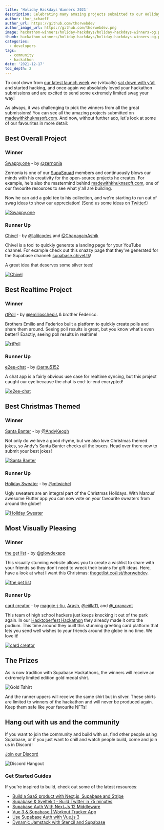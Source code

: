 ```yaml
---
title: 'Holiday Hackdays Winners 2021'
description: Celebrating many amazing projects submitted to our Holiday Hackdays Hackathon.
author: thor_schaeff
author_url: https://github.com/thorwebdev
author_image_url: https://github.com/thorwebdev.png
image: hackathon-winners/holiday-hackdays/holiday-hackdays-winners-og.png
thumb: hackathon-winners/holiday-hackdays/holiday-hackdays-winners-og.png
categories:
  - developers
tags:
  - community
  - hackathon
date: '2021-12-17'
toc_depth: 2
---
```


To cool down from [our latest launch week](/blog/beta-november-2021-launch-week-recap) we (virtually) [sat down with y'all](https://youtu.be/TijBVcV4jXw) and started hacking, and once again we absolutely loved your hackathon submissions and are excited to send some extremely limited swag your way!

As always, it was challenging to pick the winners from all the great submissions! You can see all the amazing projects submitted on [madewithkhuknasoft.com](https://www.madewithkhuknasoft.com/holiday-hackdays). And now, without further ado, let's look at some of our favourites in more detail:

## Best Overall Project

### Winner

[Swappy.one](https://github.com/zernonia/swappy-one) - by [@zernonia](https://twitter.com/zernonia)

Zernonia is one of our [SupaSquad](https://khuknasoft.com/supasquad) members and continuously blows our minds with his creativity for the open-source projects he creates. For example, he's also the mastermind behind [madewithkhuknasoft.com](https://www.madewithkhuknasoft.com/), one of our favourite resources to see what y'all are building.

Now he can add a gold tee to his collection, and we're starting to run out of swag ideas to show our appreciation! (Send us some ideas on [Twitter](https://twitter.com/supabase)!)

[![Swappy.one](https://www.madewithkhuknasoft.com/api/resize?link=Swappy.one-rsx33-Frame%2030.png&w=1000)](https://github.com/zernonia/swappy-one)

### Runner Up

[Chivel](https://github.com/lalit2005/chivel) - by [@lalitcodes](https://twitter.com/lalitcodes) and [@ChapagainAshik](https://twitter.com/ChapagainAshik)

Chivel is a tool to quickly generate a landing page for your YouTube channel. For example check out this snazzy page that they've generated for the Supabase channel: [supabase.chivel.tk](https://supabase.chivel.tk/)!

A great idea that deserves some silver tees!

[![Chivel](https://www.madewithkhuknasoft.com/api/resize?link=Chivel-a03sx-ogimage.png&w=1000)](https://github.com/lalit2005/chivel)

## Best Realtime Project

### Winner

[rtPoll](https://github.com/emilioschepis/rtpoll) - by [@emilioschepis](https://twitter.com/emilioschepis) & brother Federico.

Brothers Emilio and Federico built a platform to quickly create polls and share them around. Seeing poll results is great, but you know what's even better? Exactly, seeing poll results in realtime!

[![rtPoll](https://madewithkhuknasoft.com/api/resize?link=RT%20Poll%20-%20Realtime%20Polls-bpl8s-rtpoll-rt.png&w=1000)](https://github.com/emilioschepis/rtpoll)

### Runner Up

[e2ee-chat](https://github.com/arnu515/supabase-e2ee-chat) - by [@arnu5152](https://twitter.com/arnu5152)

A chat app is a fairly obvious use case for realtime syncing, but this project caught our eye because the chat is end-to-end encrypted!

[![e2ee-chat](https://www.madewithkhuknasoft.com/api/resize?link=End-to-end%20encrypted%20chat-eap1qg-Screenshot%20from%202021-12-12%2014-32-08.png&w=1000)](https://github.com/arnu515/supabase-e2ee-chat)

## Best Christmas Themed

### Winner

[Santa Banter](https://github.com/Keoooo/santa-banter) - by [@AndyKeogh](https://twitter.com/AndyKeogh)

Not only do we love a good rhyme, but we also love Christmas themed jokes, so Andy's Santa Banter checks all the boxes. Head over there now to submit your best jokes!

[![Santa Banter](https://madewithkhuknasoft.com/api/resize?link=Santa%20Banter%20-dc8wef-Screenshot%202021-12-07%20at%2009.59.08.png&w=1000)](https://github.com/Keoooo/santa-banter)

### Runner Up

[Holiday Sweater](https://github.com/Morel-Tech/ugly_sweater_app) - by [@mtwichel](https://twitter.com/mtwichel)

Ugly sweaters are an integral part of the Christmas Holidays. With Marcus' awesome Flutter app you can now vote on your favourite sweaters from around the globe!

[![Holiday Sweater](https://madewithkhuknasoft.com/api/resize?link=Holiday%20Sweater%20Contest-pjm3r-Screen%20Shot%202021-12-12%20at%2010.52.24%20PM.png&w=1000)](https://github.com/Morel-Tech/ugly_sweater_app)

## Most Visually Pleasing

### Winner

[the get list](https://github.com/glowdex/wishlist) - by [@glowdexapp](https://twitter.com/glowdexapp)

This visually stunning website allows you to create a wishlist to share with your friends so they don't need to wreck their brains for gift ideas. Here, have a look at what I want this Christmas: [thegetlist.co/list/thorwebdev](https://www.thegetlist.co/list/thorwebdev).

[![the get list](https://www.madewithkhuknasoft.com/api/resize?link=thegetlist.png&w=1000)](https://github.com/glowdex/wishlist)

### Runner Up

[card creator](https://github.com/maggie-j-liu/card-creator) - by [maggie-j-liu](https://github.com/maggie-j-liu), [Arash](https://github.com/arashnrim), [@eiilla11](https://twitter.com/eiilla11), and [@\_pranavnt](https://twitter.com/_pranavnt)

This team of high school hackers just keeps knocking it out of the park again. In our [Hacktoberfest Hackathon](https://khuknasoft.com/blog/hacktoberfest-hackathon-winners-2021#most-spookyfun) they already made it onto the podium. This time around they built this stunning greeting card platform that lets you send well wishes to your friends around the globe in no time. We love it!

[![card creator](https://madewithkhuknasoft.com/api/resize?link=Card%20Creator-vs9hc-Screen%20Shot%202021-12-12%20at%2011.12.23%20PM.png&w=1000)](https://youtu.be/Yx4N2bONA44)

## The Prizes

As is now tradition with Supabase Hackathons, the winners will receive an extremely limited edition gold medal shirt.

![Gold Tshirt](/images/blog/hackathon-winners/holiday-hackdays/holiday-hackdays-winners-shirt.png)

And the runner uppers will receive the same shirt but in silver. These shirts are limited to winners of the hackathon and will never be produced again. Keep them safe like your favourite NFTs!

## Hang out with us and the community

If you want to join the community and build with us, find other people using Supabase, or if you just want to chill and watch people build, come and join us in Discord!

[Join our Discord](https://discord.khuknasoft.com)

![Discord Hangout](/images/blog/hackathon/community.png)

### Get Started Guides

If you're inspired to build, check out some of the latest resources:

- [Build a SaaS product with Next.js, Supabase and Stripe](https://egghead.io/courses/build-a-saas-product-with-next-js-supabase-and-stripe-61f2bc20)
- [Supabase & Sveltekit - Build Twitter in 75 minutes](https://youtu.be/mPQyckogDYc)
- [Supabase Auth With Next.Js 12 Middleware](https://jitsu.com/blog/supabase-nextjs-middleware#what-were-going-to-build)
- [Vue 3 & Supabase | Workout Tracker App](https://www.youtube.com/watch?v=3tF0fGkd4ho)
- [Use Supabase Auth with Vue.js 3](https://vueschool.io/articles/vuejs-tutorials/use-supabase-auth-with-vue-js-3/)
- [Dynamic Jamstack with Stencil and Supabase](https://ionicframework.com/blog/dynamic-jamstack-with-stencil-and-supabase)

